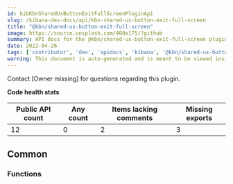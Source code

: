 ```yaml
---
id: kibKbnSharedUxButtonExitFullScreenPluginApi
slug: /kibana-dev-docs/api/kbn-shared-ux-button-exit-full-screen
title: "@kbn/shared-ux-button-exit-full-screen"
image: https://source.unsplash.com/400x175/?github
summary: API docs for the @kbn/shared-ux-button-exit-full-screen plugin
date: 2022-04-26
tags: ['contributor', 'dev', 'apidocs', 'kibana', '@kbn/shared-ux-button-exit-full-screen']
warning: This document is auto-generated and is meant to be viewed inside our experimental, new docs system. Reach out in #docs-engineering for more info.
---
```




Contact [Owner missing] for questions regarding this plugin.

**Code health stats**

| Public API count  | Any count | Items lacking comments | Missing exports |
|-------------------|-----------|------------------------|-----------------|
| 12 | 0 | 2 | 3 |

## Common

### Functions
<DocDefinitionList data={kbnSharedUxButtonExitFullScreenObj.common.functions}/>

